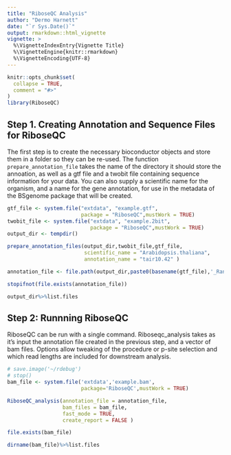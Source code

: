 ```yaml
---
title: "RiboseQC Analysis"
author: "Dermo Harnett"
date: "`r Sys.Date()`"
output: rmarkdown::html_vignette
vignette: >
  %\VignetteIndexEntry{Vignette Title}
  %\VignetteEngine{knitr::rmarkdown}
  %\VignetteEncoding{UTF-8}
---
```


```r
knitr::opts_chunk$set(
  collapse = TRUE,
  comment = "#>"
)
library(RiboseQC)
```

## Step 1. Creating Annotation and Sequence Files for RiboseQC

The first step is to create the necessary bioconductor objects and store them in a folder so they can be re-used. The function ```prepare_annotation_file``` takes the name of the directory it should store the annoation, as well as a gtf file and a twobit file containing sequence information for your data. You can also supply a scientific name for the organism, and a name for the gene annotation, for use in the metadata of the BSgenome package that will be created.

```r
gtf_file <- system.file("extdata", "example.gtf", 
                        package = "RiboseQC",mustWork = TRUE)
twobit_file <- system.file("extdata", "example.2bit",
                           package = "RiboseQC",mustWork = TRUE)
output_dir <- tempdir()

prepare_annotation_files(output_dir,twobit_file,gtf_file,
                         scientific_name = "Arabidopsis.thaliana", 
                         annotation_name = "tair10.42" )

annotation_file <- file.path(output_dir,paste0(basename(gtf_file),'_Rannot'))

stopifnot(file.exists(annotation_file))

output_dir%>%list.files

```


## Step 2: Runnning RiboseQC

RiboseQC can be run with a single command. Riboseqc_analysis takes as it's input the annotation file created in the previous step, and a vector of bam files. Options allow tweaking of the procedure or p-site selection and which read lengths are included for downstream analysis. 

```r
# save.image('~/rdebug')
# stop()
bam_file <- system.file('extdata','example.bam',
                        package='RiboseQC',mustWork = TRUE)

RiboseQC_analysis(annotation_file = annotation_file,
                  bam_files = bam_file,
                  fast_mode = TRUE,
                  create_report = FALSE )

file.exists(bam_file)

dirname(bam_file)%>%list.files

```
